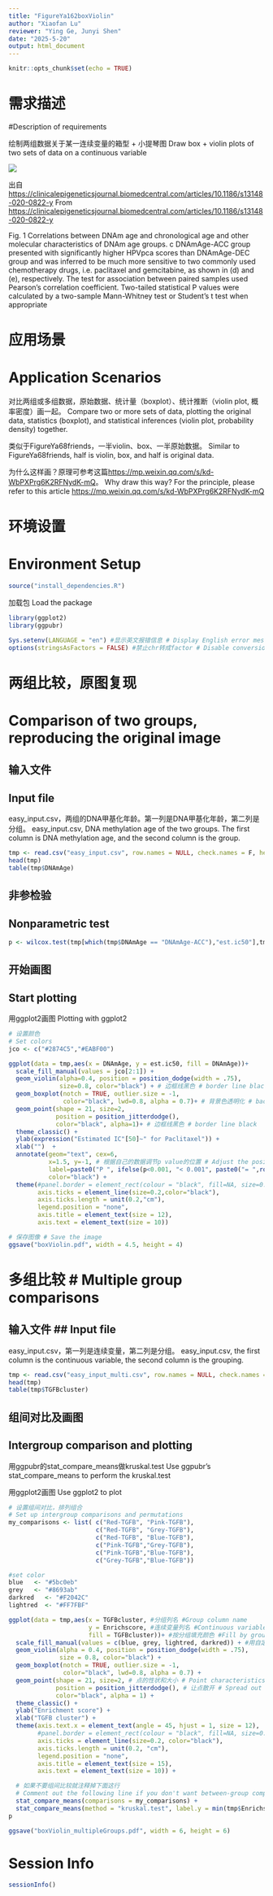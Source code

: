 ```yaml
---
title: "FigureYa162boxViolin"
author: "Xiaofan Lu"
reviewer: "Ying Ge, Junyi Shen"
date: "2025-5-20"
output: html_document
---
```


```r
knitr::opts_chunk$set(echo = TRUE)
```

# 需求描述
#Description of requirements

绘制两组数据关于某一连续变量的箱型 + 小提琴图
Draw box + violin plots of two sets of data on a continuous variable

![](example.png)

出自<https://clinicalepigeneticsjournal.biomedcentral.com/articles/10.1186/s13148-020-0822-y>
From <https://clinicalepigeneticsjournal.biomedcentral.com/articles/10.1186/s13148-020-0822-y>

Fig. 1 Correlations between DNAm age and chronological age and other molecular characteristics of DNAm age groups. c DNAmAge-ACC group presented with significantly higher HPVpca scores than DNAmAge-DEC group and was inferred to be much more sensitive to two commonly used chemotherapy drugs, i.e. paclitaxel and gemcitabine, as shown in (d) and (e), respectively. The test for association between paired samples used Pearson’s correlation coefficient. Two-tailed statistical P values were calculated by a two-sample Mann-Whitney test or Student’s t test when appropriate

# 应用场景
# Application Scenarios

对比两组或多组数据，原始数据、统计量（boxplot）、统计推断（violin plot, 概率密度）画一起。
Compare two or more sets of data, plotting the original data, statistics (boxplot), and statistical inferences (violin plot, probability density) together.

类似于FigureYa68friends，一半violin、box、一半原始数据。
Similar to FigureYa68friends, half is violin, box, and half is original data.

为什么这样画？原理可参考这篇<https://mp.weixin.qq.com/s/kd-WbPXPrg6K2RFNydK-mQ>。
Why draw this way? For the principle, please refer to this article <https://mp.weixin.qq.com/s/kd-WbPXPrg6K2RFNydK-mQ>

# 环境设置
# Environment Setup


```r
source("install_dependencies.R")

```

加载包
Load the package

```r
library(ggplot2)
library(ggpubr)

Sys.setenv(LANGUAGE = "en") #显示英文报错信息 # Display English error messages
options(stringsAsFactors = FALSE) #禁止chr转成factor # Disable conversion of chr to factor
```

# 两组比较，原图复现
# Comparison of two groups, reproducing the original image

## 输入文件
## Input file

easy_input.csv，两组的DNA甲基化年龄。第一列是DNA甲基化年龄，第二列是分组。
easy_input.csv, DNA methylation age of the two groups. The first column is DNA methylation age, and the second column is the group.

```r
tmp <- read.csv("easy_input.csv", row.names = NULL, check.names = F, header = T, stringsAsFactors = F)
head(tmp)
table(tmp$DNAmAge)
```

## 非参检验
## Nonparametric test

```r
p <- wilcox.test(tmp[which(tmp$DNAmAge == "DNAmAge-ACC"),"est.ic50"],tmp[which(tmp$DNAmAge == "DNAmAge-DCC"),"est.ic50"])$p.value
```

## 开始画图
## Start plotting

用ggplot2画图
Plotting with ggplot2

```r
# 设置颜色
# Set colors
jco <- c("#2874C5","#EABF00")

ggplot(data = tmp,aes(x = DNAmAge, y = est.ic50, fill = DNAmAge))+
  scale_fill_manual(values = jco[2:1]) + 
  geom_violin(alpha=0.4, position = position_dodge(width = .75),
              size=0.8, color="black") + # 边框线黑色 # border line black
  geom_boxplot(notch = TRUE, outlier.size = -1, 
               color="black", lwd=0.8, alpha = 0.7)+ # 背景色透明化 # background color transparent
  geom_point(shape = 21, size=2, 
             position = position_jitterdodge(), 
             color="black", alpha=1)+ # 边框线黑色 # border line black
  theme_classic() +
  ylab(expression("Estimated IC"[50]~" for Paclitaxel")) +
  xlab("")  +
  annotate(geom="text", cex=6,
           x=1.5, y=-1, # 根据自己的数据调节p value的位置 # Adjust the position of the p value based on your own data
           label=paste0("P ", ifelse(p<0.001, "< 0.001", paste0("= ",round(p,3)))), # 添加P值 # Add the P value
           color="black") + 
  theme(#panel.border = element_rect(colour = "black", fill=NA, size=0.2), # 原图有框 # The original image has a frame
        axis.ticks = element_line(size=0.2,color="black"),
        axis.ticks.length = unit(0.2,"cm"),
        legend.position = "none",
        axis.title = element_text(size = 12),
        axis.text = element_text(size = 10))

# 保存图像 # Save the image
ggsave("boxViolin.pdf", width = 4.5, height = 4)
```

# 多组比较 # Multiple group comparisons

## 输入文件 ## Input file

easy_input.csv，第一列是连续变量，第二列是分组。
easy_input.csv, the first column is the continuous variable, the second column is the grouping.

```r
tmp <- read.csv("easy_input_multi.csv", row.names = NULL, check.names = F, header = T, stringsAsFactors = F)
head(tmp)
table(tmp$TGFBcluster)
```

## 组间对比及画图
## Intergroup comparison and plotting

用ggpubr的stat_compare_means做kruskal.test
Use ggpubr's stat_compare_means to perform the kruskal.test

用ggplot2画图
Use ggplot2 to plot

```r
# 设置组间对比，排列组合
# Set up intergroup comparisons and permutations
my_comparisons <- list( c("Red-TGFB", "Pink-TGFB"), 
                        c("Red-TGFB", "Grey-TGFB"), 
                        c("Red-TGFB", "Blue-TGFB"), 
                        c("Pink-TGFB","Grey-TGFB"),
                        c("Pink-TGFB","Blue-TGFB"),
                        c("Grey-TGFB","Blue-TGFB"))

#set color
blue   <- "#5bc0eb"
grey   <- "#8693ab"
darkred   <- "#F2042C"
lightred  <- "#FF7FBF"

ggplot(data = tmp,aes(x = TGFBcluster, #分组列名 #Group column name
                      y = Enrichscore, #连续变量列名 #Continuous variable column name
                      fill = TGFBcluster))+ #按分组填充颜色 #Fill by group
  scale_fill_manual(values = c(blue, grey, lightred, darkred)) + #用自定义颜色填充 #Fill with custom color
  geom_violin(alpha = 0.4, position = position_dodge(width = .75), 
              size = 0.8, color="black") +
  geom_boxplot(notch = TRUE, outlier.size = -1, 
               color="black", lwd=0.8, alpha = 0.7) +
  geom_point(shape = 21, size=2, # 点的性状和大小 # Point characteristics and size
             position = position_jitterdodge(), # 让点散开 # Spread out the points
             color="black", alpha = 1) +
  theme_classic() + 
  ylab("Enrichment score") +
  xlab("TGFB cluster") +
  theme(axis.text.x = element_text(angle = 45, hjust = 1, size = 12),
        #panel.border = element_rect(colour = "black", fill=NA, size=0.2),
        axis.ticks = element_line(size=0.2, color="black"),
        axis.ticks.length = unit(0.2, "cm"),
        legend.position = "none",
        axis.title = element_text(size = 15),
        axis.text = element_text(size = 10)) +

  # 如果不要组间比较就注释掉下面这行 
  # Comment out the following line if you don't want between-group comparisons. 
  stat_compare_means(comparisons = my_comparisons) + 
  stat_compare_means(method = "kruskal.test", label.y = min(tmp$Enrichscore))
p

ggsave("boxViolin_multipleGroups.pdf", width = 6, height = 6)
```

# Session Info

```r
sessionInfo()
```
